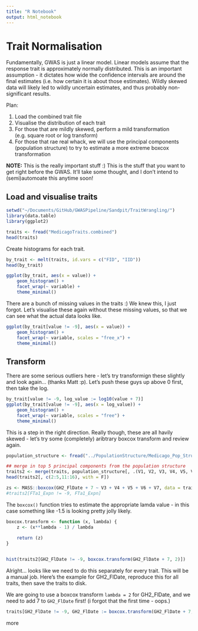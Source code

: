 ```yaml
---
title: "R Notebook"
output: html_notebook
---
```


# Trait Normalisation  

Fundamentally, GWAS is just a linear model. Linear models assume that the response trait is approximately normally distributed. This is an important assumption - it dictates how wide the confidence intervals are around the final estimates (i.e. how certain it is about those estimates). Wildly skewed data will likely led to wildly uncertain estimates, and thus probably non-significant results.

Plan:  

  1. Load the combined trait file  
  2. Visualise the distribution of each trait  
  3. For those that are mildly skewed, perform a mild transformation (e.g. square root or log transform)  
  4. For those that rae real whack, we will use the principal components (population structure) to try to estimate a more extreme boxcox transformation  
  

**NOTE:** This is the really important stuff :) This is the stuff that you want to get right before the GWAS. It'll take some thought, and I don't intend to (semi)automoate this anytime soon!  


## Load and visualise traits  

```r
setwd("~/Documents/GitHub/GWASPipeline/Sandpit/TraitWrangling/")
library(data.table)
library(ggplot2)

traits <- fread("MedicagoTraits.combined")
head(traits)
```

Create histograms for each trait. 

```r
by_trait <- melt(traits, id.vars = c("FID", "IID"))
head(by_trait)

ggplot(by_trait, aes(x = value)) +
    geom_histogram() +
    facet_wrap(~ variable) +
    theme_minimal()

```

There are a bunch of missing values in the traits :) We knew this, I just forgot. Let's visualise these again without these missing values, so that we can see what the actual data looks like.

```r
ggplot(by_trait[value != -9], aes(x = value)) +
    geom_histogram() +
    facet_wrap(~ variable, scales = "free_x") +
    theme_minimal()
```




## Transform  

There are some serious outliers here - let's try transformign these slightly and look again... (thanks Matt :p). Let's push these guys up above 0 first, then take the log.

```r
by_trait[value != -9, log_value := log10(value + 7)]
ggplot(by_trait[value != -9], aes(x = log_value)) +
    geom_histogram() +
    facet_wrap(~ variable, scales = "free") +
    theme_minimal()
```

This is a step in the right direction. Really though, these are all havily skewed - let's try some (completely) aribtrary boxcox transform and review again.

```r


population_structure <- fread("../PopulationStructure/Medicago_Pop_Structure.eigenvec")

## merge in top 5 principal components from the population structure
traits2 <- merge(traits, population_structure[, .(V1, V2, V3, V4, V5, V6, V7)], by.x = c("FID", "IID"), by.y = c("V1", "V2"), all.x = TRUE)
head(traits2[, c(2:5,11:16), with = F])

zs <- MASS::boxcox(GH2_FlDate + 7 ~ V3 + V4 + V5 + V6 + V7, data = traits2[GH2_FlDate != -9])
#traits2[FTa1_Expn != -9, FTa1_Expn]

```

The ```boxcox()``` function tries to estimate the appropriate lamda value - in this case something like -1.5 is looking pretty jolly likely.  


```r
boxcox.transform <- function (x, lambda) {
    z <- (x**lambda - 1) / lambda
    
    return (z)
}


hist(traits2[GH2_FlDate != -9, boxcox.transform(GH2_FlDate + 7, 2)])

```

Alright... looks like we need to do this separately for every trait. This will be a manual job. Here's the example for GH2_FlDate, reproduce this for all traits, then save the traits to disk.

We are going to use a boxcox transform ```lambda = 2``` for GH2_FlDate, and we need to add 7 to ```GH2_FlDate``` first! (i forgot that the first time - oops.)

```r
traits[GH2_FlDate != -9, GH2_FlDate := boxcox.transform(GH2_FlDate + 7, 2)]
```

more


